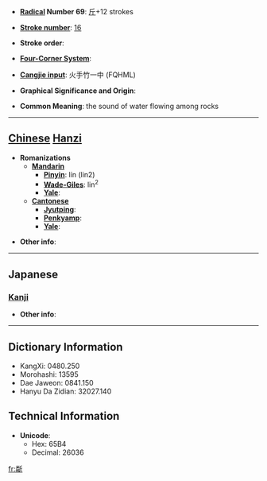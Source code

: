 * '''[[Wiktionary:Chinese radical index| Radical]] Number 69''': [[Wiktionary:Chinese radical index 斤|斤]]+12 strokes

* '''[[Wiktionary:Chinese total strokes index|Stroke number]]''': [[Wiktionary:Chinese total strokes index 16|16]]

* '''Stroke order''': 

* '''[[Wiktionary:Chinese four corner index|Four-Corner System]]''': 

* '''[[Wiktionary:Chinese Cangjie index|Cangjie input]]''': 火手竹一中 (FQHML)

* '''Graphical Significance and Origin''': 

* '''Common Meaning''': the sound of water flowing among rocks

----

== [[Chinese]] [[Hanzi]] ==

* '''Romanizations'''
** '''[[Mandarin]]'''
*** '''[[Pinyin]]''': lín (lin2)
*** '''[[Wade-Giles]]''': lin<sup>2</sup>
*** '''[[Yale]]''': 
** '''[[Cantonese]]'''
*** '''[[Jyutping]]''':
*** '''[[Penkyamp]]''': 
*** '''[[Yale]]''': 

* '''Other info''': 

----

==Japanese==
===[[Kanji]]===
{{kanji|on readings=[[りん]] (rin)
|kun readings=
}}

* '''Other info''':  

----

== Dictionary Information ==

* KangXi: 0480.250
* Morohashi: 13595
* Dae Jaweon: 0841.150
* Hanyu Da Zidian: 32027.140

== Technical Information ==

* '''Unicode''':
** Hex: 65B4
** Decimal: 26036

[[fr:斴]]